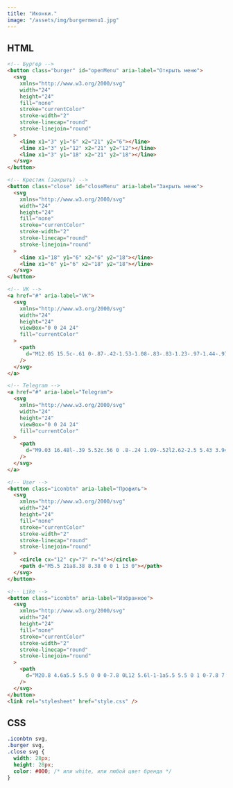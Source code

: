 ```yaml
---
title: "Иконки."
image: "/assets/img/burgermenu1.jpg"
---
```


## HTML

```html
<!-- Бургер -->
<button class="burger" id="openMenu" aria-label="Открыть меню">
  <svg
    xmlns="http://www.w3.org/2000/svg"
    width="24"
    height="24"
    fill="none"
    stroke="currentColor"
    stroke-width="2"
    stroke-linecap="round"
    stroke-linejoin="round"
  >
    <line x1="3" y1="6" x2="21" y2="6"></line>
    <line x1="3" y1="12" x2="21" y2="12"></line>
    <line x1="3" y1="18" x2="21" y2="18"></line>
  </svg>
</button>

<!-- Крестик (закрыть) -->
<button class="close" id="closeMenu" aria-label="Закрыть меню">
  <svg
    xmlns="http://www.w3.org/2000/svg"
    width="24"
    height="24"
    fill="none"
    stroke="currentColor"
    stroke-width="2"
    stroke-linecap="round"
    stroke-linejoin="round"
  >
    <line x1="18" y1="6" x2="6" y2="18"></line>
    <line x1="6" y1="6" x2="18" y2="18"></line>
  </svg>
</button>

<!-- VK -->
<a href="#" aria-label="VK">
  <svg
    xmlns="http://www.w3.org/2000/svg"
    width="24"
    height="24"
    viewBox="0 0 24 24"
    fill="currentColor"
  >
    <path
      d="M12.05 15.5c-.61 0-.87-.42-1.53-1.08-.83-.83-1.23-.97-1.44-.97-.28 0-.36.08-.36.47v.86c0 .34-.12.47-.92.47C6.04 15.25 4 12.4 4 8.76c0-1.28.45-2.01 1.26-2.01.66 0 1.04.31 1.34 1.01.44.98 1.12 2.26 1.41 2.26.11 0 .16-.05.16-.45V7.54c-.03-.79-.23-1.14-.94-1.22-.25-.03-.33-.11-.33-.29 0-.27.22-.41.68-.41h2.09c.56 0 .74.13.79.44.07.48.1 1.12.1 1.85 0 .63-.01 1.18-.01 1.52 0 .35.08.49.23.49.18 0 .33-.14.65-.53.98-1.19 1.71-2.73 1.71-2.73.19-.38.38-.55.87-.55h1.39c.63 0 .73.2.62.62-.25.97-1.08 2.38-2.2 3.52-.31.31-.45.52-.45.72 0 .17.13.34.51.56.77.48 1.87 1.41 2.27 2.08.27.46.07.73-.58.73h-1.53c-.46 0-.68-.15-.92-.54-.64-.98-1.35-1.6-1.77-1.6z"
    />
  </svg>
</a>

<!-- Telegram -->
<a href="#" aria-label="Telegram">
  <svg
    xmlns="http://www.w3.org/2000/svg"
    width="24"
    height="24"
    viewBox="0 0 24 24"
    fill="currentColor"
  >
    <path
      d="M9.03 16.48l-.39 5.52c.56 0 .8-.24 1.09-.52l2.62-2.5 5.43 3.94c.99.55 1.7.26 1.95-.91l3.54-16.62c.32-1.46-.52-2.03-1.5-1.67L2.93 9.52c-1.42.55-1.4 1.34-.25 1.7l5.56 1.74 12.9-7.86-10.11 9.81z"
    />
  </svg>
</a>

<!-- User -->
<button class="iconbtn" aria-label="Профиль">
  <svg
    xmlns="http://www.w3.org/2000/svg"
    width="24"
    height="24"
    fill="none"
    stroke="currentColor"
    stroke-width="2"
    stroke-linecap="round"
    stroke-linejoin="round"
  >
    <circle cx="12" cy="7" r="4"></circle>
    <path d="M5.5 21a8.38 8.38 0 0 1 13 0"></path>
  </svg>
</button>

<!-- Like -->
<button class="iconbtn" aria-label="Избранное">
  <svg
    xmlns="http://www.w3.org/2000/svg"
    width="24"
    height="24"
    fill="none"
    stroke="currentColor"
    stroke-width="2"
    stroke-linecap="round"
    stroke-linejoin="round"
  >
    <path
      d="M20.8 4.6a5.5 5.5 0 0 0-7.8 0L12 5.6l-1-1a5.5 5.5 0 1 0-7.8 7.8l1 1L12 21l7.8-7.6 1-1a5.5 5.5 0 0 0 0-7.8z"
    />
  </svg>
</button>
<link rel="stylesheet" href="style.css" />
```

## CSS

```css
.iconbtn svg,
.burger svg,
.close svg {
  width: 28px;
  height: 28px;
  color: #000; /* или white, или любой цвет бренда */
}
```

